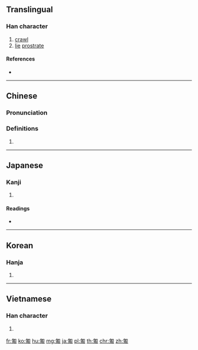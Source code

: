 ==Translingual==

===Han character===
{{Han char|rn=20|rad=勹|as=07|sn=9|four=27220|canj=PIJB|ids=⿹勹甫}}

# [[crawl]]
# [[lie]] [[prostrate]]

====References====
* {{Han ref|kx=0151.170|dkj=02527|dj=0340.230|hdz=10259.040|uh=530D|ud=21261|bh=AB6D|bd=43885}}

----

==Chinese==
{{zh-forms}}

===Pronunciation===
{{zh-pron
|m=pú
|c=pou4
|mc=y
|oc=y
|ma=
|cat=v
}}

===Definitions===
# {{rfdef|lang=zh}}

----

==Japanese==

===Kanji===
{{ja-kanji|grade=|rs=勹07}}

# {{defn|lang=ja|sort=勹07}}

====Readings====
* {{ja-readings|on=[[ほ]] (ho)|kun=[[はう]] (hau)}}

----

==Korean==

===Hanja===
{{ko-hanja|hangeul=포|rv=po|mr=p'o}}

# {{defn|lang=ko|sort=勹07}}

----

==Vietnamese==

===Han character===
{{vi-readings|rs=勹07| hanviet = bò}}

# {{defn|lang=vi|sort=勹07}}

[[fr:匍]]
[[ko:匍]]
[[hu:匍]]
[[mg:匍]]
[[ja:匍]]
[[pl:匍]]
[[th:匍]]
[[chr:匍]]
[[zh:匍]]